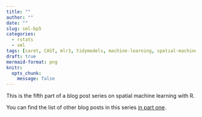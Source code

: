 ```yaml
---
title: ""
author: ""
date: ""
slug: sml-bp5
categories:
  - rstats
  - sml
tags: [caret, CAST, mlr3, tidymodels, machine-learning, spatial-machine-learning]
draft: true
mermaid-format: png
knitr:
  opts_chunk:
    message: false
---
```


::: {.callout-note appearance="simple"}

This is the fifth part of a blog post series on spatial machine learning with R.

You can find the list of other blog posts in this series [in part one](post/2025/sml-bp1/).

:::


